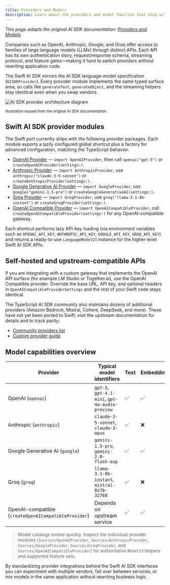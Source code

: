 ```yaml
---
title: Providers and Models
description: Learn about the providers and model families that ship with the Swift AI SDK.
---
```


_This page adapts the original AI SDK documentation: [Providers and Models](https://ai-sdk.dev/docs/foundations/providers-and-models)._ 

Companies such as OpenAI, Anthropic, Google, and Groq offer access to families of large language models (LLMs) through distinct APIs. Each API has its own authentication story, request/response schema, streaming protocol, and feature gates—making it hard to switch providers without rewriting application code.

The Swift AI SDK mirrors the AI SDK language-model specification (`AISDKProvider`). Every provider module implements the same typed surface area, so calls like `generateText`, `generateObject`, and the streaming helpers stay identical even when you swap vendors.

<picture>
  <source
    srcset="https://ai-sdk.dev/images/ai-sdk-diagram-dark.png"
    media="(prefers-color-scheme: dark)"
  />
  <img
    src="https://ai-sdk.dev/images/ai-sdk-diagram.png"
    alt="AI SDK provider architecture diagram"
  />
</picture>

<small>Illustration reused from the original AI SDK documentation.</small>

## Swift AI SDK provider modules

The Swift port currently ships with the following provider packages. Each module exports a lazily configured global shortcut plus a factory for advanced configuration, matching the TypeScript behavior.

- [OpenAI Provider](/providers/ai-sdk-providers/openai) — `import OpenAIProvider`, then call `openai("gpt-5")` or `createOpenAIProvider(settings:)`.
- [Anthropic Provider](/providers/ai-sdk-providers/anthropic) — `import AnthropicProvider`, use `anthropic("claude-3-5-sonnet")` or `createAnthropicProvider(settings:)`.
- [Google Generative AI Provider](/providers/ai-sdk-providers/google-generative-ai) — `import GoogleProvider`, use `google("gemini-1.5-pro")` or `createGoogleGenerativeAI(settings:)`.
- [Groq Provider](/providers/ai-sdk-providers/groq) — `import GroqProvider`, use `groq("llama-3.1-8b-instant")` or `createGroqProvider(settings:)`.
- [OpenAI Compatible Provider](/providers/openai-compatible-providers) — `import OpenAICompatibleProvider`, call `createOpenAICompatibleProvider(settings:)` for any OpenAI-compatible gateway.

Each shortcut performs lazy API-key loading (via environment variables such as `OPENAI_API_KEY`, `ANTHROPIC_API_KEY`, `GOOGLE_API_KEY`, `GROQ_API_KEY`) and returns a ready-to-use `LanguageModelV3` instance for the higher-level Swift AI SDK APIs.

## Self-hosted and upstream-compatible APIs

If you are integrating with a custom gateway that implements the OpenAI API surface (for example LM Studio or Together.ai), use the OpenAI Compatible provider. Override the base URL, API key, and optional headers in `OpenAICompatibleProviderSettings` and the rest of your Swift code stays identical.

The TypeScript AI SDK community also maintains dozens of additional providers (Amazon Bedrock, Mistral, Cohere, DeepSeek, and more). These have not yet been ported to Swift; visit the upstream documentation for details and to track parity:

- [Community providers list](https://ai-sdk.dev/providers/community-providers)
- [Custom provider guide](https://ai-sdk.dev/providers/community-providers/custom-providers)

## Model capabilities overview

| Provider | Typical model identifiers | Text | Embeddings | Images | Audio |
| --- | --- | --- | --- | --- | --- |
| OpenAI (`openai`) | `gpt-5`, `gpt-4.1-mini`, `gpt-4o-audio-preview` | ✅ | ✅ | ✅ | ✅ |
| Anthropic (`anthropic`) | `claude-3-5-sonnet`, `claude-3-opus` | ✅ | ❌ | ❌ | ❌ |
| Google Generative AI (`google`) | `gemini-1.5-pro`, `gemini-2.0-flash-exp` | ✅ | ✅ | ✅ | ❌ |
| Groq (`groq`) | `llama-3.1-8b-instant`, `mixtral-8x7b-32768` | ✅ | ❌ | ❌ | ✅ (transcription) |
| OpenAI-compatible (`createOpenAICompatibleProvider`) | Depends on upstream service | ✅ | ✅ | ✅ | ✅ |

> Model catalogs evolve quickly. Inspect the individual provider modules (`Sources/OpenAIProvider`, `Sources/AnthropicProvider`, `Sources/GoogleProvider`, `Sources/GroqProvider`, and `Sources/OpenAICompatibleProvider`) for authoritative `ModelId` helpers and supported feature sets.

By standardizing provider integrations behind the Swift AI SDK interfaces you can experiment with multiple vendors, fail over between services, or mix models in the same application without rewriting business logic.
